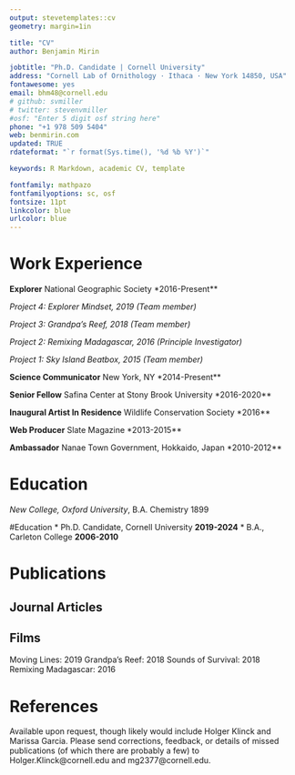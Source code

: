 ```yaml
---
output: stevetemplates::cv
geometry: margin=1in

title: "CV"
author: Benjamin Mirin

jobtitle: "Ph.D. Candidate | Cornell University"
address: "Cornell Lab of Ornithology · Ithaca · New York 14850, USA"
fontawesome: yes
email: bhm48@cornell.edu
# github: svmiller
# twitter: stevenvmiller
#osf: "Enter 5 digit osf string here"
phone: "+1 978 509 5404"
web: benmirin.com
updated: TRUE
rdateformat: "`r format(Sys.time(), '%d %b %Y')`"

keywords: R Markdown, academic CV, template

fontfamily: mathpazo
fontfamilyoptions: sc, osf
fontsize: 11pt
linkcolor: blue
urlcolor: blue
---
```


# Work Experience

**Explorer** \hfill National Geographic Society \hfill **2016-Present**

*Project 4: Explorer Mindset, 2019 (Team member)*

*Project 3: Grandpa’s Reef, 2018 (Team member)*

*Project 2: Remixing Madagascar, 2016 (Principle Investigator)*

*Project 1: Sky Island Beatbox, 2015 (Team member)*

**Science Communicator** \hfill New York, NY \hfill **2014-Present**

**Senior Fellow** \hfill Safina Center at Stony Brook University \hfill **2016-2020**

**Inaugural Artist In Residence** \hfill Wildlife Conservation Society \hfill **2016**

**Web Producer** \hfill Slate Magazine \hfill **2013-2015**

**Ambassador** \hfill Nanae Town Government, Hokkaido, Japan \hfill **2010-2012**

# Education

*New College, Oxford University*, B.A. Chemistry \hfill 1899

#Education
*   Ph.D. Candidate, Cornell University **2019-2024**
*   B.A., Carleton College **2006-2010**

# Publications

## Journal Articles

## Films

Moving Lines: 2019
Grandpa's Reef: 2018
Sounds of Survival: 2018
Remixing Madagascar: 2016

# References

Available upon request, though likely would include Holger Klinck and Marissa Garcia. Please send corrections, feedback, or details of missed publications (of which there are probably a few) to Holger.Klinck@cornell.edu and mg2377@cornell.edu. 

